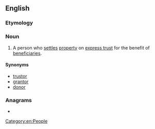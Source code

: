 ==English==

===Etymology===
{{suffix|settle|or|lang=en}}

===Noun===
{{wikipedia}}
{{en-noun}}

# {{lb|en|legal}} A person who [[settle]]s [[property]] on [[express trust]] for the benefit of [[beneficiary|beneficiaries]].

====Synonyms====
* [[trustor]]
* [[grantor]]
* [[donor]]

===Anagrams===
* {{anagrams|en|Lotters|Stotler|Trostle|lettors|slotter|tetrols|tolters}}

[[Category:en:People]]